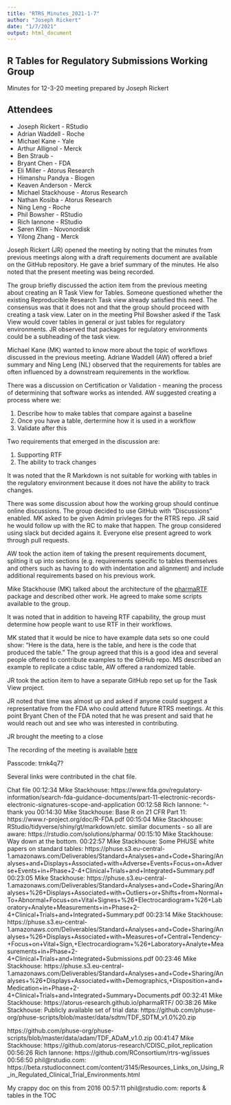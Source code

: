 ```yaml
---
title: "RTRS_Minutes_2021-1-7"
author: "Joseph Rickert"
date: "1/7/2021"
output: html_document
---
```

## R Tables for Regulatory Submissions Working Group

Minutes for 12-3-20 meeting prepared by Joseph Rickert

## Attendees

* Joseph Rickert - RStudio
* Adrian Waddell - Roche
* Michael Kane - Yale
* Arthur Allignol - Merck
* Ben Straub - 
* Bryant Chen - FDA
* Eli Miller - Atorus Research
* Himanshu Pandya - Biogen
* Keaven Anderson - Merck
* Michael Stackhouse - Atorus Research
* Nathan Kosiba - Atorus Research
* Ning Leng - Roche
* Phil Bowsher - RStudio
* Rich Iannone - RStudio
* Søren Klim - Novonordisk
* Yilong Zhang - Merck


Joseph Rickert (JR) opened the meeting by noting that the minutes from previous meetings along with a draft requirements document are available on the GitHub repository. He gave a brief summary of the minutes. He also noted that the present meeting was being recorded.

The group briefly discussed the action item from the previous meeting about creating an R Task View for Tables. Someone questioned whether the existing Reproducible Research Task view already satisfied this need. The consensus was that it does not and that the group should proceed with creating a task view. Later on in the meeting Phil Bowsher asked if the Task View would cover tables in general or just tables for regulatory environments. JR observed that packages for regulatory environments could be a subheading of the task view.

Michael Kane (MK) wanted to know more about the topic of workflows discussed in the previous meeting. Adriane Waddell (AW) offered a brief summary and Ning Leng (NL) observed that the requirements for tables are often influenced by a downstream requirements in the workflow.

There was a discussion on Certification or Validation - meaning the process of determining that software works as intended. AW suggested creating a process where we:

1. Describe how to make tables that compare against a baseline
2. Once you have a table, dertermine how it is used in a workflow
3. Validate after this

Two requirements that emerged in the discussion are:

1. Supporting RTF
2. The ability to track changes 

It was noted that the R Markdown is not suitable for working with tables in the regulatory environment because it does not have the ability to track changes.

There was some discussion about how the working group should continue online discussions. The group decided to use GitHub with "Discussions" enabled. MK asked to be given Admin privleges for the RTRS repo. JR said he would follow up with the RC to make that happen. The group considered using slack but decided agains it. Everyone else present agreed to work through pull requests.

AW took the action item of taking the present requirements document, spliting it up into sections (e.g. requirements specific to tables themselves and others such as having to do with indentation and alignment) and include additional requirements based on his previous work.

Mike Stackhouse (MK) talked about the architecture of the [pharmaRTF](https://CRAN.R-project.org/package=pharmaRTF) package and described other work. He agreed to make some scripts available to the group.

It was noted that in addition to haveing RTF capability, the group must determine how people want to use RTF in their workflows.

MK stated that it would be nice to have example data sets so one could show: "Here is the data, here is the table, and here is the code that produced the table." The group agreed that this is a good idea and several people offered to contribute examples to the GitHub repo. MS described an example to replicate a cdisc table, AW offered a randomized table. 

JR took the action item to have a separate GitHub repo set up for the Task View project.

JR noted that time was almost up and asked if anyone could suggest a representative from the FDA who could attend future RTRS meetings. At this point Bryant Chen of the FDA noted that he was present and said that he would reach out and see who was interested in contributing.

JR brought the meeting to a close

The recording of the meeting is available [here](https://zoom.us/rec/share/6WIV8QbWkLNvP5A02FtQiRB58ByJLFmeb65cNkfYaVGyjFaaukG5yagAxXQ6G8pn.v3Kq5TBgseF6O78w)

Passcode: trnk4q7?

Several links were contributed in the chat file.

Chat file
00:12:34	Mike Stackhouse:	https://www.fda.gov/regulatory-information/search-fda-guidance-documents/part-11-electronic-records-electronic-signatures-scope-and-application
00:12:58	Rich Iannone:	^- thank you
00:14:30	Mike Stackhouse:	Base R on 21 CFR Part 11: https://www.r-project.org/doc/R-FDA.pdf
00:15:04	Mike Stackhouse:	RStudio/tidyverse/shiny/gt/markdown/etc. similar documents - so all are aware: https://rstudio.com/solutions/pharma/
00:15:10	Mike Stackhouse:	Way down at the bottom.
00:22:57	Mike Stackhouse:	Some PHUSE white papers on standard tables: 
https://phuse.s3.eu-central-1.amazonaws.com/Deliverables/Standard+Analyses+and+Code+Sharing/Analyses+and+Displays+Associated+with+Adverse+Events+Focus+on+Adverse+Events+in+Phase+2-4+Clinical+Trials+and+Integrated+Summary.pdf
00:23:05	Mike Stackhouse:	https://phuse.s3.eu-central-1.amazonaws.com/Deliverables/Standard+Analyses+and+Code+Sharing/Analyses+%26+Displays+Associated+with+Outliers+or+Shifts+from+Normal+To+Abnormal+Focus+on+Vital+Signes+%26+Electrocardiogram+%26+Laboratory+Analyte+Measurements+in+Phase+2-4+Clinical+Trials+and+Integrated+Summary.pdf
00:23:14	Mike Stackhouse:	https://phuse.s3.eu-central-1.amazonaws.com/Deliverables/Standard+Analyses+and+Code+Sharing/Analyses+%26+Displays+Associated+with+Measures+of+Central+Tendency-+Focus+on+Vital+Sign,+Electrocardiogram+%26+Laboratory+Analyte+Measurements+in+Phase+2-4+Clinical+Trials+and+Integrated+Submissions.pdf
00:23:46	Mike Stackhouse:	https://phuse.s3.eu-central-1.amazonaws.com/Deliverables/Standard+Analyses+and+Code+Sharing/Analyses+%26+Displays+Associated+with+Demographics,+Disposition+and+Medication+in+Phase+2-4+Clinical+Trials+and+Integrated+Summary+Documents.pdf
00:32:41	Mike Stackhouse:	https://atorus-research.github.io/pharmaRTF/
00:38:26	Mike Stackhouse:	Publicly available set of trial data: https://github.com/phuse-org/phuse-scripts/blob/master/data/sdtm/TDF_SDTM_v1.0%20.zip 

https://github.com/phuse-org/phuse-scripts/blob/master/data/adam/TDF_ADaM_v1.0.zip
00:41:47	Mike Stackhouse:	https://github.com/atorus-research/CDISC_pilot_replication
00:56:26	Rich Iannone:	https://github.com/RConsortium/rtrs-wg/issues
00:56:50	phil@rstudio.com:	https://beta.rstudioconnect.com/content/3145/Resources_Links_on_Using_R_in_Regulated_Clinical_Trial_Environments.html

My crappy doc on this from 2016
00:57:11	phil@rstudio.com:	reports & tables in the TOC

